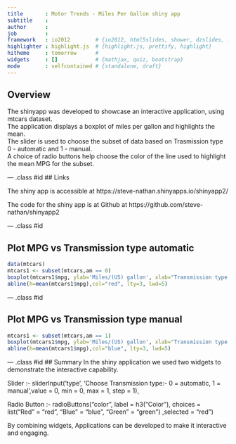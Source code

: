 ```yaml
---
title       : Motor Trends - Miles Per Gallon shiny app
subtitle    : 
author      : 
job         : 
framework   : io2012        # {io2012, html5slides, shower, dzslides, ...}
highlighter : highlight.js  # {highlight.js, prettify, highlight}
hitheme     : tomorrow      # 
widgets     : []            # {mathjax, quiz, bootstrap}
mode        : selfcontained # {standalone, draft}
---
```


## Overview 

The shinyapp was developed to showcase an interactive application, using mtcars dataset.  
The application displays a boxplot of miles per gallon and highlights the mean.  
The slider is used to choose the subset of data based on Trasmission type 0 - automatic and 1 - manual.  
A choice of radio buttons help choose the color of the line used to highlight the mean MPG for the subset.


--- .class #id 
## Links

The shiny app is accessible at 
https://steve-nathan.shinyapps.io/shinyapp2/

The code for the shiny app is at Github at 
https://github.com/steve-nathan/shinyapp2


--- .class #id 

## Plot MPG vs Transmission type automatic

```r
data(mtcars)
mtcars1 <- subset(mtcars,am == 0)
boxplot(mtcars1$mpg, ylab='Miles/(US) gallon', xlab="Transmission type automatic", col='lightblue',main='mtcars - boxplot of MPG',width = 240,height = 240)
abline(h=mean(mtcars1$mpg),col="red", lty=3, lwd=5)
```

--- .class #id 

## Plot MPG vs Transmission type manual

```r
mtcars1 <- subset(mtcars,am == 1)
boxplot(mtcars1$mpg, ylab='Miles/(US) gallon', xlab="Transmission type manual", col='lightblue',main='mtcars - boxplot of MPG',width = 240,height = 240)
abline(h=mean(mtcars1$mpg),col="blue", lty=3, lwd=5)
```


--- .class #id 
## Summary
In the shiny application we used two widgets to demonstrate the interactive capability.  

Slider :- 
        sliderInput('type', 'Choose Transmission type:- 0 = automatic, 1 = manual',value = 0, min = 0, max = 1, step = 1),
        
Radio Button :-
        radioButtons("color", label = h3("Color"),
                     choices = list("Red" = "red",
                                    "Blue" = "blue",
                                    "Green" = "green")
                     ,selected = "red")

By combining widgets, Applications can be developed to make it interactive and engaging.



